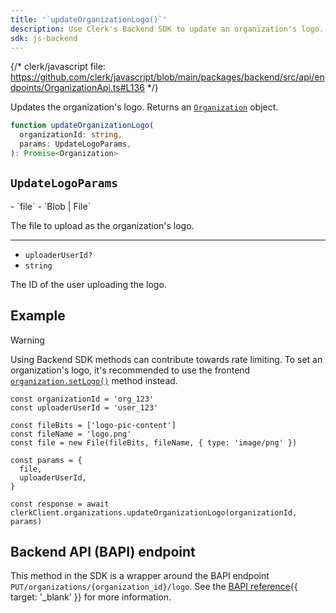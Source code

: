 ```yaml
---
title: '`updateOrganizationLogo()`'
description: Use Clerk's Backend SDK to update an organization's logo.
sdk: js-backend
---
```


{/* clerk/javascript file: https://github.com/clerk/javascript/blob/main/packages/backend/src/api/endpoints/OrganizationApi.ts#L136 */}

Updates the organization's logo. Returns an [`Organization`](/docs/references/backend/types/backend-organization) object.

```ts
function updateOrganizationLogo(
  organizationId: string,
  params: UpdateLogoParams,
): Promise<Organization>
```

## `UpdateLogoParams`

<Properties>
  - `file`
  - `Blob | File`

  The file to upload as the organization's logo.

  ---

  - `uploaderUserId?`
  - `string`

  The ID of the user uploading the logo.
</Properties>

## Example

<Include src="_partials/backend/usage" />

> [!WARNING]
> Using Backend SDK methods can contribute towards rate limiting. To set an organization's logo, it's recommended to use the frontend [`organization.setLogo()`](/docs/references/javascript/organization#set-logo) method instead.

```tsx
const organizationId = 'org_123'
const uploaderUserId = 'user_123'

const fileBits = ['logo-pic-content']
const fileName = 'logo.png'
const file = new File(fileBits, fileName, { type: 'image/png' })

const params = {
  file,
  uploaderUserId,
}

const response = await clerkClient.organizations.updateOrganizationLogo(organizationId, params)
```

## Backend API (BAPI) endpoint

This method in the SDK is a wrapper around the BAPI endpoint `PUT/organizations/{organization_id}/logo`. See the [BAPI reference](/docs/reference/backend-api/tag/organizations/put/organizations/\{organization_id}/logo){{ target: '_blank' }} for more information.
